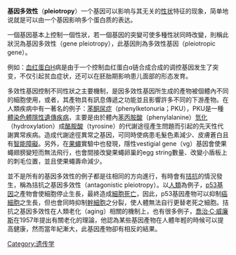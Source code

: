 {{expand|time=2014-06-14T15:02:06+00:00}}
'''基因多效性'''（'''pleiotropy'''）一个基因可以影响与其无关的[[性状|性状]]特征的现象，简单地说就是可以由一个基因影响多个蛋白质的表达。

一個基因基本上控制一個性狀，若一個基因的突變可使多種性狀同時改變，則稱此狀況為基因多效性（gene pleiotropy），此基因則為多效性基因（pleiotropic gene）。

例如：[[血红蛋白|血红蛋白]]H病是由于一个控制血红蛋白ɑ链合成合成的调控基因发生了突变，不仅引起贫血症状，还可以在胚胎期影响患儿面部的形态发育。

多效性基因控制不同性狀之主要機制，是因多效性基因所生成的產物被個體內不同的細胞使用，或者，其產物具有訊息傳遞之功能並且影響許多不同的下游產物。在人類疾病中有一著名的例子：[[苯酮尿症|苯酮尿症]]（phenylketonuria；PKU），PKU是一種[[體染色體|體染色體]][[隱性|隱性]][[遺傳疾病|遺傳疾病]]，主要是由於體內[[苯丙胺酸|苯丙胺酸]]（phenylalanine）[[氫化|氫化]]（hydroxylation）成[[酪胺酸|酪胺酸]]（tyrosine）的代謝途徑產生問題而引起的先天性代謝異常疾病。造成代謝途徑異常之基因，可同時使病患毛髮色素減少、皮膚蒼白且有[[智能障礙|智能障礙]]。另外，在[[果蠅|果蠅]]實驗中也發現，隱性vestigial gene（vg）基因會使果蠅翅膀變短而無法飛行，也會間接改變果蠅卵巢的egg string數量、改變小盾板上的刺毛位置，並且使果蠅壽命減少。

並不是所有的基因多效性的例子都是往相同的方向進行，有時會有[[拮抗|拮抗]]的情況發生，稱為拮抗之基因多效性（antagonistic pleiotropy）。以[[人類|人類]]為例子，[[p53|p53]][[基因|基因]]之產物會使細胞停止生長，最終造成[[細胞死亡|細胞死亡]]，因此，p53基因產物可以抑制[[癌細胞|癌細胞]]之生長，但也會同時抑制[[幹細胞|幹細胞]]之分裂，使人體無法自行更替老死之細胞。拮抗之基因多效性在人類老化（aging）相關的機制上，也有很多例子，[[喬治·C·威廉斯|喬治·C·威廉斯]]在1957年提出有關老化的理論，他認為某些基因產物在人體年輕的時候可以提高健康，然而當年紀漸大，此基因產物卻有相反的結果。

[[Category:遗传学|Category:遗传学]]